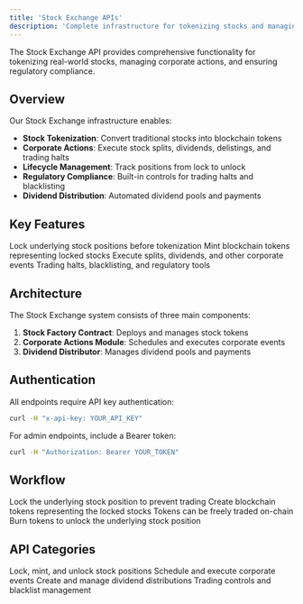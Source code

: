 ```yaml
---
title: 'Stock Exchange APIs'
description: 'Complete infrastructure for tokenizing stocks and managing corporate actions'
---
```


The Stock Exchange API provides comprehensive functionality for tokenizing real-world stocks, managing corporate actions, and ensuring regulatory compliance.

## Overview

Our Stock Exchange infrastructure enables:

- **Stock Tokenization**: Convert traditional stocks into blockchain tokens
- **Corporate Actions**: Execute stock splits, dividends, delistings, and trading halts
- **Lifecycle Management**: Track positions from lock to unlock
- **Regulatory Compliance**: Built-in controls for trading halts and blacklisting
- **Dividend Distribution**: Automated dividend pools and payments

## Key Features

<CardGroup cols={2}>
  <Card title="Position Locking" icon="lock">
    Lock underlying stock positions before tokenization
  </Card>
  
  <Card title="Token Minting" icon="coins">
    Mint blockchain tokens representing locked stocks
  </Card>
  
  <Card title="Corporate Actions" icon="building">
    Execute splits, dividends, and other corporate events
  </Card>
  
  <Card title="Compliance Controls" icon="shield">
    Trading halts, blacklisting, and regulatory tools
  </Card>
</CardGroup>

## Architecture

The Stock Exchange system consists of three main components:

1. **Stock Factory Contract**: Deploys and manages stock tokens
2. **Corporate Actions Module**: Schedules and executes corporate events
3. **Dividend Distributor**: Manages dividend pools and payments

## Authentication

All endpoints require API key authentication:

```bash
curl -H "x-api-key: YOUR_API_KEY"
```

For admin endpoints, include a Bearer token:

```bash
curl -H "Authorization: Bearer YOUR_TOKEN"
```

## Workflow

<Steps>
  <Step title="Lock Position">
    Lock the underlying stock position to prevent trading
  </Step>
  
  <Step title="Mint Tokens">
    Create blockchain tokens representing the locked stocks
  </Step>
  
  <Step title="Trade & Transfer">
    Tokens can be freely traded on-chain
  </Step>
  
  <Step title="Burn & Unlock">
    Burn tokens to unlock the underlying stock position
  </Step>
</Steps>

## API Categories

<CardGroup cols={2}>
  <Card title="Position Management" icon="arrows-rotate" href="/endpoints/stock-exchange/position-management/lock-position">
    Lock, mint, and unlock stock positions
  </Card>
  
  <Card title="Corporate Actions" icon="calendar" href="/endpoints/stock-exchange/corporate-actions/schedule-stock-split">
    Schedule and execute corporate events
  </Card>
  
  <Card title="Dividend Management" icon="money-bill" href="/endpoints/stock-exchange/dividends/create-pool">
    Create and manage dividend distributions
  </Card>
  
  <Card title="Compliance Tools" icon="gavel" href="/endpoints/stock-exchange/compliance/pause-trading">
    Trading controls and blacklist management
  </Card>
</CardGroup>